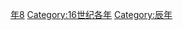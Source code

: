 {{Catnav|頁面分類|历史|歷史時代|年|16世纪各年}}
{{Commons category|1508}}

[[Category:1500年代|年8]]
[[Category:16世纪各年|Category:16世纪各年]]
[[Category:辰年|Category:辰年]]